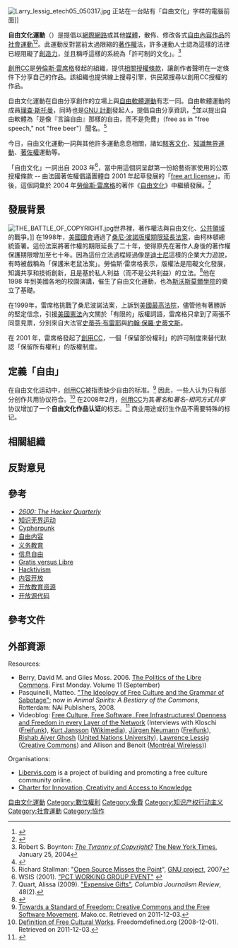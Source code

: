 {{redirect|自由文化|同名书籍|自由文化 (书)}}
[[Image:Larry_lessig_etech05_050317.jpg|thumb]] 正站在一台貼有「自由文化」字样的電腦前面]]

'''自由文化運動'''（{{Lang-en|Free culture movement}}）是提倡以[[網際網路|網際網路]]或其他[[媒體|媒體]]，散佈、修改各式[[自由內容|自由內容]][[作品|作品]]的[[社會運動|社會運動]]<ref>{{cite web|url=http://wiki.freeculture.org/What_does_a_free_culture_look_like%3F |title=What does a free culture look like?|publisher=Students of Free culture|accessdate=2009-10-24}}</ref><ref>{{cite web|url=http://wiki.freeculture.org/Free_culture|title=What is free culture?|publisher=Students of Free culture|accessdate=2009-10-24|archive-url=https://www.webcitation.org/6AmjTo87T?url=http://wiki.freeculture.org/Free_culture|archive-date=2012-09-19|dead-url=yes}}</ref>。此運動反對當前太過限縮的[[著作權|著作權]]法，許多運動人士認為這樣的法律已經阻礙了[[創造力|創造力]]，並且稱呼這樣的系統為「許可制的文化」。<ref>Robert S. Boynton: ''[http://query.nytimes.com/gst/fullpage.html?res=9801EFDA1439F936A15752C0A9629C8B63&sec=&spon=&pagewanted=2 The Tyranny of Copyright?] {{Wayback|url=http://query.nytimes.com/gst/fullpage.html?res=9801EFDA1439F936A15752C0A9629C8B63&sec=&spon=&pagewanted=2 |date=20090228064018 }}'' [[The_New_York_Times|The New York Times]], January 25, 2004</ref>

[[創用CC|創用CC]]是[[勞倫斯·雷席格|勞倫斯·雷席格]]發起的組織，提供[[创作共用授权|相關授權條款]]，讓創作者聲明在一定條件下分享自己的作品。該組織也提供線上搜尋引擎，供民眾搜尋以創用CC授權的作品。

自由文化運動在自由分享創作的立場上與[[自由軟體運動|自由軟體運動]]有志一同。自由軟體運動的成員[[理查·斯托曼|理查·斯托曼]]，同時也是[[GNU|GNU 計劃]]發起人，提倡自由分享資訊，<ref>{{cite web |url=http://stallman.org/articles/end-war-on-sharing.html |title=Ending the War on Sharing |first=Richard |last=Stallman |authorlink=Richard Stallman |year=2009}}</ref>並以提出自由軟體為「是像『言論自由』那樣的自由，而不是免費」（free as in "free speech," not "free beer"）聞名。<ref>Richard Stallman: "[http://www.gnu.org/philosophy/open-source-misses-the-point.html Open Source Misses the Point]", [[GNU_project|GNU project]], 2007</ref>

今日，自由文化運動一詞與其他許多運動息息相關，諸如[[駭客|駭客文化]]、[[知識無界運動|知識無界運動]]、[[copyleft|著佐權]]運動等。

「自由文化」一詞出自 2003 年{{tsl|en|World Summit on Information Society|世界信息社会峰会}}<ref name="WSIS PCT events">WSIS (2001). [http://muguet.com/www.wsis-pct.org/pct-events.html "PCT WORKING GROUP EVENT"] {{Wayback|url=http://muguet.com/www.wsis-pct.org/pct-events.html |date=20130729180141 }}</ref>，當中用這個詞呈獻第一份給藝術家使用的公眾授權條款 -- 由法國著佐權倡議團體自 2001 年起草發展的「[[free_art_license|free art license]]」。而後，這個詞彙於 2004 年[[勞倫斯·雷席格|勞倫斯·雷席格]]的著作《[[自由文化_(书)|自由文化]]》中繼續發展。<ref name="Quart">Quart, Alissa (2009). [http://www.cjr.org/feature/expensive_gifts.php "Expensive Gifts"], ''Columbia Journalism Review'', 48(2).</ref>

== 發展背景 ==
[[File:THE_BATTLE_OF_COPYRIGHT.jpg|thumbnail]]世界裡，著作權法與自由文化、[[公共領域|公共領域]]的戰爭。]]
在1998年，[[美國國會|美國國會]]通過了[[桑尼·波諾版權期限延長法案|桑尼·波諾版權期限延長法案]]，由柯林頓總統簽署。這份法案將著作權的期限延長了二十年，使得原先在著作人身後的著作權保護期限增加至七十年。因為這份立法過程經過像是[[迪士尼|迪士尼]]這樣的企業大力遊說，有時被戲稱為「保護米老鼠法案」。勞倫斯·雷席格表示，版權法是阻礙文化發展，知識共享和技術創新，且是基於私人利益（而不是公共利益）的立法。<ref>{{cite book |last=Lessig |first=Lawrence |date=2004 |title=Free Culture: The Nature and Future of Creativity |url=http://books.google.com/books?id=1hs1GWwnx-wC&dq=free+culture |location=New York |publisher=Penguin |pages=368 |isbn=9781101200841 |accessdate=2014}}</ref>他在 1998 年到美國各地的校園演講，催生了自由文化運動，也為[[斯沃斯莫爾學院|斯沃斯莫爾學院]]的{{tsl|en|Students for Free Culture|自由文化學生組織}}奠立了基礎。

在1999年，雷席格挑戰了桑尼波諾法案，上訴到[[美國最高法院|美國最高法院]]，儘管他有著勝訴的堅定信念，引援[[美國憲法|美國憲法]]內文關於「有限的」版權詞語，雷席格只拿到了兩張不同意見票，分別來自大法官[[史蒂芬·布雷耶|史蒂芬·布雷耶]]與[[約翰·保羅·史蒂文斯|約翰·保羅·史蒂文斯]]。

在 2001 年，雷席格發起了[[創用CC|創用CC]]，一個「保留部份權利」的許可制度來替代默認「保留所有權利」的版權制度。

== 定義「自由」 ==
{{further|创作共用授权}}
在自由文化运动中，[[创用CC|创用CC]]被指责缺少自由的标准。<ref>[http://mako.cc/writing/toward_a_standard_of_freedom.html Towards a Standard of Freedom: Creative Commons and the Free Software Movement]. Mako.cc. Retrieved on 2011-12-03.</ref> 因此，一些人认为只有部分创作共用协议符合{{link-en|自由文化作品的定义|Definition of Free Cultural Works}}。<ref>[[Freedomdefined:|Definition of Free Cultural Works]]. Freedomdefined.org (2008-12-01). Retrieved on 2011-12-03.</ref> 在2008年2月，[[创用CC|创用CC]]为其''署名''和''署名-相同方式共享''协议增加了一个'''自由文化作品认证'''的标志。<ref>{{cite web |url=http://creativecommons.org/weblog/entry/8051 |title=Approved for Free Cultural Works |date=2008-02-20}}</ref> 商业用途或衍生作品不需要特殊的标记。

{{TransH}}
== 相關組織 ==
<!-- 這邊要加入一些中文世界的相關組織，也或許刪掉一些與中文世界較為無關的？ -->


== 反對意見 ==
{{TransF}}
== 參考 ==
{{colbegin|3}}
*''[[2600:_The_Hacker_Quarterly|2600: The Hacker Quarterly]]''
*[[知识无界运动|知识无界运动]]
*[[Cypherpunk|Cypherpunk]]
*[[自由内容|自由内容]]
*[[义务教育|义务教育]]
*[[信息自由|信息自由]]
*[[Gratis_versus_Libre|Gratis versus Libre]]
*[[Hacktivism|Hacktivism]] 
*[[内容开放|内容开放]]
*[[开放教育资源|开放教育资源]]
*[[开放源代码|开放源代码]]
{{colend}}

== 參考文件 ==
{{Reflist}}

== 外部資源 ==
; Resources:
* Berry, David M. and Giles Moss. 2006. [https://web.archive.org/web/20100411063525/http://firstmonday.org/htbin/cgiwrap/bin/ojs/index.php/fm/article/view/1403/1321 The Politics of the Libre Commons]. First Monday. Volume 11 (September)
* Pasquinelli, Matteo. [http://matteopasquinelli.com/docs/ideology-of-free-culture.pdf "The Ideology of Free Culture and the Grammar of Sabotage"]{{dead link|date=2018年1月 |bot=InternetArchiveBot |fix-attempted=yes }}; now in ''Animal Spirits: A Bestiary of the Commons'', Rotterdam: NAi Publishers, 2008.
* Videoblog: [https://web.archive.org/web/20110715064818/http://perspektive89.com/2006/10/18/free_culture_free_software_free_infrastructures_openness_and_freedom_in_every_layer_of_the_network_flo_fleissig_episo Free Culture, Free Software, Free Infrastructures! Openness and Freedom in every Layer of the Network] (Interviews with Kloschi ([[Freifunk|Freifunk]]), [[German_Wikipedia|Kurt Jansson]] ([[Wikimedia_Foundation|Wikimedia]]), [[Jürgen_Neumann|Jürgen Neumann]] ([[Freifunk|Freifunk]]), [[Rishab_Aiyer_Ghosh|Rishab Aiyer Ghosh]] ([[United_Nations_University|United Nations University]]), [[Lawrence_Lessig|Lawrence Lessig]] ([[Creative_Commons|Creative Commons]]) and Allison and Benoit ([[Montréal_Wireless|Montréal Wireless]]))

; Organisations:
* [https://web.archive.org/web/20151222110508/http://www.libervis.com/ Libervis.com] is a project of building and promoting a free culture community online.
* [http://fcforum.net/ Charter for Innovation, Creativity and Access to Knowledge]

{{Open navbox}}
{{创作共用}}

[[Category:自由文化運動|]]
[[Category:數位權利|Category:數位權利]]
[[Category:免費|Category:免費]]
[[Category:知识产权行动主义|Category:知识产权行动主义]]
[[Category:社會運動|Category:社會運動]]
[[Category:協作|Category:協作]]